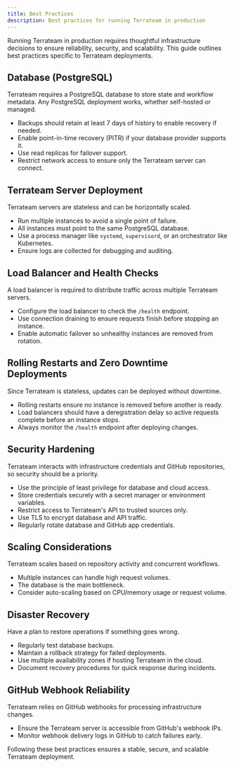 ```yaml
---
title: Best Practices
description: Best practices for running Terrateam in production
---
```


Running Terrateam in production requires thoughtful infrastructure decisions to ensure reliability, security, and scalability. This guide outlines best practices specific to Terrateam deployments.

## Database (PostgreSQL)

Terrateam requires a PostgreSQL database to store state and workflow metadata. Any PostgreSQL deployment works, whether self-hosted or managed.

- Backups should retain at least 7 days of history to enable recovery if needed.
- Enable point-in-time recovery (PITR) if your database provider supports it.
- Use read replicas for failover support.
- Restrict network access to ensure only the Terrateam server can connect.

## Terrateam Server Deployment

Terrateam servers are stateless and can be horizontally scaled.

- Run multiple instances to avoid a single point of failure.
- All instances must point to the same PostgreSQL database.
- Use a process manager like `systemd`, `supervisord`, or an orchestrator like Kubernetes.
- Ensure logs are collected for debugging and auditing.

## Load Balancer and Health Checks

A load balancer is required to distribute traffic across multiple Terrateam servers.

- Configure the load balancer to check the `/health` endpoint.
- Use connection draining to ensure requests finish before stopping an instance.
- Enable automatic failover so unhealthy instances are removed from rotation.

## Rolling Restarts and Zero Downtime Deployments

Since Terrateam is stateless, updates can be deployed without downtime.

- Rolling restarts ensure no instance is removed before another is ready.
- Load balancers should have a deregistration delay so active requests complete before an instance stops.
- Always monitor the `/health` endpoint after deploying changes.

## Security Hardening

Terrateam interacts with infrastructure credentials and GitHub repositories, so security should be a priority.

- Use the principle of least privilege for database and cloud access.
- Store credentials securely with a secret manager or environment variables.
- Restrict access to Terrateam's API to trusted sources only.
- Use TLS to encrypt database and API traffic.
- Regularly rotate database and GitHub app credentials.

## Scaling Considerations

Terrateam scales based on repository activity and concurrent workflows.

- Multiple instances can handle high request volumes.
- The database is the main bottleneck.
- Consider auto-scaling based on CPU/memory usage or request volume.

## Disaster Recovery

Have a plan to restore operations if something goes wrong.

- Regularly test database backups.
- Maintain a rollback strategy for failed deployments.
- Use multiple availability zones if hosting Terrateam in the cloud.
- Document recovery procedures for quick response during incidents.

## GitHub Webhook Reliability

Terrateam relies on GitHub webhooks for processing infrastructure changes.

- Ensure the Terrateam server is accessible from GitHub's webhook IPs.
- Monitor webhook delivery logs in GitHub to catch failures early.

Following these best practices ensures a stable, secure, and scalable Terrateam deployment.
